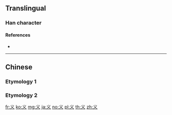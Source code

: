 {{also|義|乂}}
==Translingual==
{{stroke order}}

===Han character===
{{Han char|rn=3|rad=丶|as=02|sn=3|four=|canj=IK,XIK|ids=⿶乂丶}}

====References====
* {{Han ref|kx=0082.031|dkj=00124|dj=0165.120|hdz=10042.100|uh=4E49|ud=20041}}

----

==Chinese==

===Etymology 1===
{{zh-see|義}}

===Etymology 2===
{{zh-see|叉|v}}

[[fr:义]]
[[ko:义]]
[[mg:义]]
[[ja:义]]
[[no:义]]
[[pl:义]]
[[th:义]]
[[zh:义]]